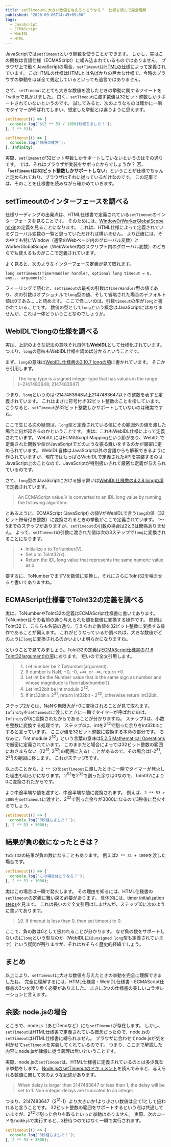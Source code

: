 ```yaml
---
title: setTimeoutに大きい数値を与えるとどうなる？　仕様を読んで完全理解
published: "2020-09-06T14:45+09:00"
tags:
  - JavaScript
  - ECMAScript
  - WebIDL
  - HTML
---
```


JavaScriptでは`setTimeout`という関数を使うことができます。
しかし、実はこの関数は言語仕様（ECMAScript）に組み込まれているものではありません。
ブラウザ上で動くJavaScriptの場合、`setTimeout`は[HTMLの仕様](https://html.spec.whatwg.org/multipage/webappapis.html#windoworworkerglobalscope-mixin)によって定義されています。
このHTMLの仕様はHTMLとは名ばかりの巨大な仕様で、今時のブラウザの挙動をほぼ全て規定しているといっても過言ではありません。

さて、`setTimeout`にとても大きな数値を渡したときの挙動に関するツイートをTwitterで見かけました。
曰く、`setTimeout`に渡す数値は32ビット整数しかサポートされていないというのです。
試してみると、次のようなものは確かに一瞬でタイマーが呼ばれてしまい、想定した挙動とは違うように思えます。

```js
setTimeout(() => {
  console.log(`${2 ** 53 / 1000}秒経ちました！`);
}, 2 ** 53);

setTimeout(() => {
  console.log('無限の彼方');
}, Infinity);
```

実際、`setTimeout`が32ビット整数しかサポートしていないというのはその通りです。
では、それはブラウザが実装をサボったからでしょうか？
否、「**`setTimeout`は32ビット整数しかサポートしない**」ということが仕様でちゃんと定められており、ブラウザはそれに従っているだけなのです。
この記事では、そのことを仕様書を読みながら確かめていきます。

## setTimeoutのインターフェースを調べる

仕様リーディングの出発点は、HTML仕様書で定義されている`setTimeout`のインターフェースを見ることです。
そのためには、[WindowOrWorkerGlobalScope mixin](https://html.spec.whatwg.org/multipage/webappapis.html#windoworworkerglobalscope-mixin)の定義を見ることになります。
これは、HTML仕様によって定義されているグローバル変数の一覧と思っていただければ構いません。
より正確には、その中でも特にWindow（通常のWebページ内のグローバル変数）とWorkerGlobalScope（WebWorker内のスクリプト内のグローバル変数）のどちらでも使えるものがここで定義されています。

よく見ると、次のようなインターフェース定義が見て取れます。

```
long setTimeout(TimerHandler handler, optional long timeout = 0, any... arguments);
```

フィーリングで読むと、`setTimeout`の最初の引数は`TimerHandler`型の値であり、次の引数はオプショナルで`long`型の値、そして省略された場合のデフォルト値は0である……と読めます。
ここで怪しいのは、引数`timeout`の型が`long`と書かれていることです。
数値の型として`long`という概念はJavaScriptにはありませんが、これは一体どういうことなのでしょうか。

## WebIDLでlongの仕様を調べる

実は、上記のような記法の意味それ自体も**WebIDL**として仕様化されています。
つまり、`long`の意味もWebIDL仕様を読めば分かるということです。

まず、`long`の意味は[WebIDL仕様書の3.10.7 longの項](https://www.w3.org/TR/WebIDL-1/#idl-long)に書かれています。
そこから引用します。

> The long type is a signed integer type that has values in the range [−2147483648, 2147483647].

つまり、`long`というのは-2147483648以上2147483647以下の整数を表すと定義されています。
これはまさに符号付き32ビット整数のことを指しています。
こうなると、`setTimeout`が32ビット整数しかサポートしていないのは確実ですね。

ここで生じる次の疑問は、`long`型と定義されている値にその範囲外の値を渡した場合に何が起きるのかということです。
実は、これもWebIDL仕様によって定義されています。
WebIDLにはECMAScript Mappingという節があり、WebIDLで定義された関数や型がJavaScriptでどのような振る舞いをするのかが厳密に定められています。
WebIDL自体はJavaScript以外の言語からも解釈できるように作られていますが、現在ではもっぱらWebIDLで定義されたAPIを実装するのはJavaScript上のことなので、JavaScriptが特別扱いされて厳密な定義が与えられているのです。

さて、`long`型のJavaScriptにおける振る舞いは[WebIDL仕様書の4.2.8 longの項](https://www.w3.org/TR/WebIDL-1/#es-long)で定義されています。

> An ECMAScript value V is converted to an IDL long value by running the following algorithm:

とあるように、ECMAScript (JavaScript) の値VがWebIDLで言う`long`の値（32ビット符号付き整数）に変換されるときの挙動がここで定義されています。
1〜5までのステップがありますが、`setTimeout`の引数の場合は2と3は関係ありません。
よって、`setTimeout`の引数に渡された値は次の3ステップで`long`に変換されることになります。

> - Initialize x to ToNumber(V).
> - Set x to ToInt32(x).
> - Return the IDL long value that represents the same numeric value as x.

要するに、ToNumberでまずVを数値に変換し、それにさらにToInt32を噛ませると書いてありますね。

## ECMAScript仕様書でToInt32の定義を調べる

実は、ToNumberやToInt32の定義はECMAScript仕様書に書いてあります。
ToNumberはその名前の通り与えられた値を数値に変換する操作です。
問題はToInt32で、こちらも名前の通り、与えられた数値を32ビット整数に変換する操作であることが伺えます。
これがどうなっているか調べれば、大きな数値がどのように`long`に変換されるのかいよいよ明らかになりますね。

ということで見てみましょう。ToInt32の定義は[ECMAScript仕様書の7.1.6 ToInt32(argument)の項](https://tc39.es/ecma262/#sec-toint32)にあります。
短いので全文引用します。

> 1. Let number be ? ToNumber(argument).
> 2. If number is NaN, +0, -0, +∞, or -∞, return +0.
> 3. Let int be the Number value that is the same sign as number and whose magnitude is floor(abs(number)).
> 4. Let int32bit be int modulo 2<sup>32</sup>.
> 5. If int32bit ≥ 2<sup>31</sup>, return int32bit - 2<sup>32</sup>; otherwise return int32bit.

ステップ2からは、NaNや無限大が+0に変換されることが見て取れます。
`Infinity`を`setTimeout`に渡したときに一瞬でタイマーが呼ばれたのは、`Infinity`が0に変換されたからであることが分かりますね。
ステップ3は、小数を整数に変換する処理です。
ステップ4は、intを2<sup>32</sup>で割った余りをint32bitにすると言っています。
ここが値を32ビット整数に変換する本命の部分です。
ちなみに、「int module 2<sup>32</sup>」という言葉の意味は[5.2.5 Mathematical Operations](https://tc39.es/ecma262/#sec-mathematical-operations)で厳密に定義されています。
このままだと場合によっては32ビット整数の範囲におさまらない（[2<sup>31</sup>, 2<sup>32</sup>)の範囲に入る）ことがあるので、その場合は[-2<sup>31</sup>, 2<sup>31</sup>)の範囲に移します。
これがステップ5です。

以上のことから、`2 ** 53`を`setTimeout`に渡したときに一瞬でタイマーが発火した理由も明らかになります。
2<sup>53</sup>を2<sup>32</sup>で割った余りは0なので、ToInt32により0に変換されたからです。

より中途半端な値を渡すと、中途半端な値に変換されます。
例えば、`2 ** 53 + 3000`を`setTimeout`に渡すと、2<sup>32</sup>で割った余りが3000になるので3秒後に発火するでしょう。

```js
setTimeout(() => {
  console.log(`3秒経ちました！`);
}, 2 ** 53 + 3000);
```

## 結果が負の数になったときは？

`ToInt32`の結果が負の数になることもあります。
例えば`2 ** 31 + 1000`を渡した場合です。

```js
setTimeout(() => {
  console.log('この場合はどうなる？');
}, 2 ** 31 + 1000);
```

実はこの場合は一瞬で発火します。
その理由を知るには、HTML仕様書の`setTimeout`の定義に舞い戻る必要があります。
具体的には、[timer initialization steps](https://html.spec.whatwg.org/multipage/timers-and-user-prompts.html#timer-initialisation-steps)を見ます。
これは長いので全文引用はしませんが、ステップ10に次のように書いてあります。

> 10. If timeout is less than 0, then set timeout to 0.

ここで、負の数は0として扱われることが分かります。
なぜ負の数をサポートしないのに`long`という型なのか（WebIDLには`unsigned long`型も定義されています）という疑問が残りますが、それはおそらく歴史的経緯でしょう。

## まとめ

以上により、`setTimeout`に大きな数値を与えたときの挙動を完全に理解できましたね。
完全に理解するには、HTML仕様書・WebIDL仕様書・ECMAScript仕様書の3つを渡り歩く必要がありました。
まさに3つの仕様書の美しいコラボレーションと言えます。

## 余談: node.jsの場合

ところで、node.js（あとDenoなど）にも`setTimeout`が存在します。
しかし、`setTimeout`はHTML仕様書で定義されている概念だったので、node.jsの`setTimeout`はHTML仕様書に縛られません。
ブラウザに合わせてnode.jsが気を利かせて`setTimeout`を実装してくれているのです。
つまり、ここまで解説した内容にnode.jsが律儀に従う義理は無いということです。

実際、node.jsの`setTimeout`は、HTML仕様書に定義されているのとは多少異なる挙動をします。
[Node.jsのsetTimeoutのドキュメント](https://nodejs.org/dist/latest-v12.x/docs/api/timers.html#timers_settimeout_callback_delay_args)を読んでみると、与えられる数値に関して次のような記述があります。

> When delay is larger than 2147483647 or less than 1, the delay will be set to 1. Non-integer delays are truncated to an integer.

つまり、2147483647（2<sup>31</sup>-1）より大きいか1より小さい数値は全て1として扱われると言うことです。
32ビット整数の範囲をサポートするという点は共通していますが、2<sup>32</sup>で割った余りを取るといった挙動はありません。
実際、次のコードをnode.jsで実行すると、3秒待つのではなく一瞬で実行されます。

```js
setTimeout(() => {
  console.log(`3秒経ちました！`);
}, 2 ** 53 + 3000);
```
